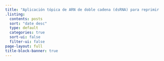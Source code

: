 ```yaml
---
title: "Aplicación tópica de ARN de doble cadena (dsRNA) para reprimir la expresión del gen RIN4 en Citrus sinensis con HLB"
.listing:
  contents: posts
  sort: "date desc"
  type: default
  categories: true
  sort-ui: false
  filter-ui: false
page-layout: full
title-block-banner: true
---
```

